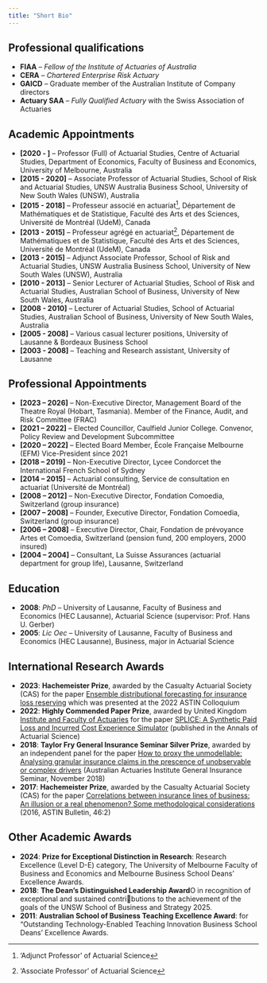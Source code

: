```yaml
---
title: "Short Bio"
---
```


## Professional qualifications

* **FIAA** -- *Fellow of the Institute of Actuaries of Australia*
* **CERA** -- *Chartered Enterprise Risk Actuary*
* **GAICD** -- Graduate member of the Australian Institute of Company directors
* **Actuary SAA** -- *Fully Qualified Actuary* with the Swiss Association of Actuaries

## Academic Appointments 

* **[2020 - ]** -- Professor (Full) of Actuarial Studies, Centre of Actuarial Studies, Department of Economics, Faculty of Business and Economics, University of Melbourne, Australia
* **[2015 - 2020]** -- Associate Professor of Actuarial Studies, School of Risk and Actuarial Studies, UNSW Australia Business School, University of New South Wales (UNSW), Australia
* **[2015 - 2018]** -- Professeur associé en actuariat^['Adjunct Professor' of Actuarial Science], Département de Mathématiques et de Statistique, Faculté des Arts et des Sciences, Université de Montréal (UdeM), Canada
* **[2013 - 2015]** -- Professeur agrégé en actuariat^['Associate Professor' of Actuarial Science], Département de Mathématiques et de Statistique, Faculté des Arts et des Sciences, Université de Montréal (UdeM), Canada
* **[2013 - 2015]** -- Adjunct Associate Professor, School of Risk and Actuarial Studies, UNSW Australia Business School, University of New South Wales (UNSW), Australia
* **[2010 - 2013]** -- Senior Lecturer of Actuarial Studies, School of Risk and Actuarial Studies, Australian School of Business, University of New South Wales, Australia
* **[2008 - 2010]** -- Lecturer of Actuarial Studies, School of Actuarial Studies, Australian School of Business, University of New South Wales, Australia
* **[2005 - 2008]** -- Various casual lecturer positions, University of Lausanne & Bordeaux Business School
* **[2003 - 2008]** -- Teaching and Research assistant, University of Lausanne

## Professional Appointments

* **[2023 – 2026]** -- Non-Executive Director, Management Board of the Theatre Royal (Hobart, Tasmania). Member of the Finance, Audit, and Risk Committee (FRAC)
* **[2021 – 2022]** -- Elected Councillor, Caulfield Junior College. Convenor, Policy Review and Development Subcommittee
* **[2020 – 2022]** -- Elected Board Member, École Française Melbourne (EFM) Vice-President since 2021
* **[2018 – 2019]** -- Non-Executive Director, Lycee Condorcet the International French School of Sydney
* **[2014 – 2015]** -- Actuarial consulting, Service de consultation en actuariat (Université de Montréal)
* **[2008 – 2012]** -- Non-Executive Director, Fondation Comoedia, Switzerland (group insurance)
* **[2007 – 2008]** -- Founder, Executive Director, Fondation Comoedia, Switzerland (group insurance)
* **[2006 – 2008]** -- Executive Director, Chair, Fondation de prévoyance Artes et Comoedia, Switzerland (pension fund, 200 employers, 2000 insured)
* **[2004 – 2004]** -- Consultant, La Suisse Assurances (actuarial department for group life), Lausanne, Switzerland

## Education

* **2008**: *PhD* -- University of Lausanne, Faculty of Business and Economics (HEC Lausanne), Actuarial Science (supervisor: Prof. Hans U. Gerber)
* **2005**: *Lic Oec* -- University of Lausanne, Faculty of Business and Economics (HEC Lausanne), Business, major in Actuarial Science

## International Research Awards

* **2023**: **Hachemeister Prize**, awarded by the Casualty Actuarial Society (CAS) for the paper [Ensemble distributional forecasting for insurance loss reserving](https://arxiv.org/abs/2206.08541) which was presented at the 2022 ASTIN Colloquium
* **2022**: **Highly Commended Paper Prize**, awarded by United Kingdom [Institute and Faculty of Actuaries](https://actuaries.org.uk/about-us/prizes-and-awards/best-paper-prizes/peter-clark-prize/) for the paper [SPLICE: A Synthetic Paid Loss and Incurred Cost Experience Simulator](https://www.cambridge.org/core/journals/annals-of-actuarial-science/article/splice-a-synthetic-paid-loss-and-incurred-cost-experience-simulator/E6AAC285B42CC5F2628B13CBD845CB6C) (published in the Annals of Actuarial Science)
* **2018**: **Taylor Fry General Insurance Seminar Silver Prize**, awarded by an independent panel for the paper [How to proxy the unmodellable: Analysing granular insurance claims in the prescence of unobservable or complex drivers](https://www.actuaries.asn.au/microsites/general-insurance-seminar-2018/program-and-presentations/papers-and-pre-reading) (Australian Actuaries Institute General Insurance Seminar, November 2018)
* **2017**: **Hachemeister Prize**, awarded by the Casualty Actuarial Society (CAS) for the paper [Correlations between insurance lines of business: An illusion or a real phenomenon? Some methodological considerations](http://dx.doi.org/10.1017/asb.2015.31) (2016, ASTIN Bulletin, 46:2)

## Other Academic Awards

* **2024**: **Prize for Exceptional Distinction in Research**: Research Excellence (Level D-E) category, The University of Melbourne Faculty of Business and Economics and Melbourne Business School Deans’ Excellence Awards.
* **2018**: **The Dean’s Distinguished Leadership Award**O in recognition of exceptional and sustained contributions to the achievement of the goals of the UNSW School of Business and Strategy 2025.
* **2011**: **Australian School of Business Teaching Excellence Award**: for “Outstanding Technology-Enabled Teaching Innovation Business School Deans’ Excellence Awards.
